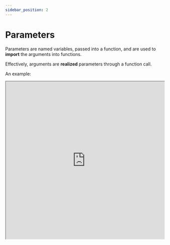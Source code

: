 ```yaml
---
sidebar_position: 2
---
```




# Parameters

Parameters are named variables, passed into a function, and are used to **import** the arguments into functions. 

Effectively, arguments are **realized** parameters through a function call.

An example:

<iframe
    src="https://hlab.app/s/docs/paramex1_hbook"
    width="100%"
    height="500px"/>


Here are some key differences between parameters and arguments:

- Function parameters are the names listed in the function's definitions

    - Function arguments are the actual values passed to the function. 

- Arguments are set to the values of the parameters supplied. 

- An `arguments` object exists but there is no equivalent for parameters.

:::info

The fundamental, basic idea of parameters are that they are unrealized arguments.

Arguments can't exist without parameters.

:::

Parameters have two versions but we will only discuss one, as the second is not good practice:

- Input parameters (pass values into functions)

---

### Default Parameters

What happens if a user doesn't fill all parameters? What if you **want** it to be *variable* in size?

That is when default parameters come into play:

- In the function definition, just add `=value` as a suffix to a parameter and you have a default parameter!

- This means that if none is provided, the parameter will be set to `value` from above.

Here's an example:

<iframe
    src="https://hlab.app/s/docs/defaultparamex1_hbook"
    width="100%"
    height="300px"/>

---

### Rest Parameters

What's the difference between a **default parameter** and a **rest parameter**?

- **Default parameters** allow named parameters to be initialized with default values

    - Used when certain parameters are optional (so if they don't put one in it becomes the default value)

- **Rest parameters** allow an indefinite, probably unnamed, amount of arguments as an `Array`.

    -  It creates certain flexibility in function definitions.

The following is an example of the differences:

<iframe
    src="https://hlab.app/s/docs/paramex2_hbook"
    width="100%"
    height="600px"/>

As previously mentioned, the rest parameter syntax allows a function to accept an indefinite number of arguments as an `Array`

It also allows quite a bit of flexibility in function definitions. Here is another example:

<iframe
    src="https://hlab.app/s/docs/params_hbook"
    width="100%"
    height="500px"/>

<p>&nbsp;</p>

One can also mix normal **and** default parameters with rest parameters, for the most flexible function definitions:

<iframe
    src="https://hlab.app/s/docs/paramex4_hbook"
    width="100%"
    height="400px"/>

:::tip

Only one rest parameter is allowed in a function, and it must be the last parameter in the definition.

Also, one can access the length of restParams easily: `{restParamName}.length;`
:::

---
